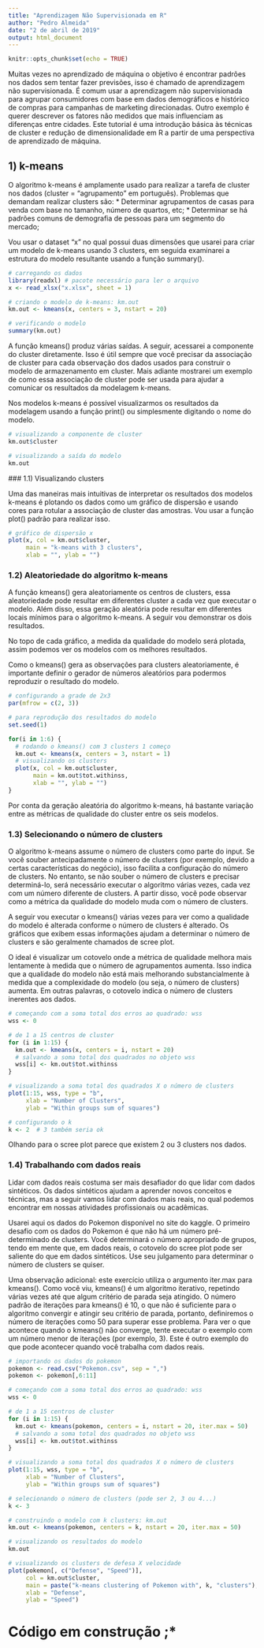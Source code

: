 ---
title: "Aprendizagem Não Supervisionada em R"
author: "Pedro Almeida"
date: "2 de abril de 2019"
output: html_document
---

```{r setup, include=FALSE}
knitr::opts_chunk$set(echo = TRUE)
```

Muitas vezes no aprendizado de máquina o objetivo é encontrar padrões nos dados sem tentar fazer previsões, isso é chamado de aprendizagem não supervisionada. É comum usar a aprendizagem não supervisionada para agrupar consumidores com base em dados demográficos e histórico de compras para campanhas de marketing direcionadas. Outro exemplo é querer descrever os fatores não medidos que mais influenciam as diferenças entre cidades. Este tutorial é uma introdução básica às técnicas de cluster e redução de dimensionalidade em R a partir de uma perspectiva de aprendizado de máquina.

## 1) k-means

O algoritmo k-means é amplamente usado para realizar a tarefa de cluster nos dados (cluster = "agrupamento" em português). Problemas que demandam realizar clusters são:
* Determinar agrupamentos de casas para venda com base no tamanho, número de quartos, etc;
* Determinar se há padrões comuns de demografia de pessoas para um segmento do mercado;

Vou usar o dataset "x" no qual possui duas dimensões que usarei para criar um modelo de k-means usando 3 clusters, em seguida examinarei a estrutura do modelo resultante usando a função summary().

```{r, message=FALSE, warning=FALSE}

# carregando os dados
library(readxl) # pacote necessário para ler o arquivo
x <- read_xlsx("x.xlsx", sheet = 1)

# criando o modelo de k-means: km.out
km.out <- kmeans(x, centers = 3, nstart = 20)

# verificando o modelo
summary(km.out)

```

A função kmeans() produz várias saídas. A seguir, acessarei a componente do cluster diretamente. Isso é útil sempre que você precisar da associação de cluster para cada observação dos dados usados para construir o modelo de armazenamento em cluster. Mais adiante mostrarei um exemplo de como essa associação de cluster pode ser usada para ajudar a comunicar os resultados da modelagem k-means.

Nos modelos k-means é possível visualizarmos os resultados da modelagem usando a função print() ou simplesmente digitando o nome do modelo.

```{r, message=FALSE, warning=FALSE}

# visualizando a componente de cluster
km.out$cluster

# visualizando a saída do modelo
km.out

```

 ### 1.1) Visualizando clusters

Uma das maneiras mais intuitivas de interpretar os resultados dos modelos k-means é plotando os dados como um gráfico de dispersão e usando cores para rotular a associação de cluster das amostras. Vou usar a função plot() padrão para realizar isso.

```{r, message=FALSE, warning=FALSE}

# gráfico de dispersão x
plot(x, col = km.out$cluster,
     main = "k-means with 3 clusters", 
     xlab = "", ylab = "")

```

### 1.2) Aleatoriedade do algoritmo k-means

A função kmeans() gera aleatoriamente os centros de clusters, essa aleatoriedade pode resultar em diferentes cluster a cada vez que executar o modelo. Além disso, essa geração aleatória pode resultar em diferentes locais mínimos para o algoritmo k-means. A seguir vou demonstrar os dois resultados.

No topo de cada gráfico, a medida da qualidade do modelo será plotada, assim podemos ver os modelos com os melhores resultados.

Como o kmeans() gera as observações para clusters aleatoriamente, é importante definir o gerador de números aleatórios para podermos reproduzir o resultado do modelo.


```{r, message=FALSE, warning=FALSE}

# configurando a grade de 2x3
par(mfrow = c(2, 3))

# para reprodução dos resultados do modelo
set.seed(1)

for(i in 1:6) {
  # rodando o kmeans() com 3 clusters 1 começo
  km.out <- kmeans(x, centers = 3, nstart = 1)
  # visualizando os clusters
  plot(x, col = km.out$cluster, 
       main = km.out$tot.withinss, 
       xlab = "", ylab = "")
}

```

Por conta da geração aleatória do algoritmo k-means, há bastante variação entre as métricas de qualidade do cluster entre os seis modelos.

### 1.3) Selecionando o número de clusters

O algoritmo k-means assume o número de clusters como parte do input. Se você souber antecipadamente o número de clusters (por exemplo, devido a certas características do negócio), isso facilita a configuração do número de clusters. No entanto, se não souber o número de clusters e precisar determiná-lo, será necessário executar o algoritmo várias vezes, cada vez com um número diferente de clusters. A partir disso, você pode observar como a métrica da qualidade do modelo muda com o número de clusters.

A seguir vou executar o kmeans() várias vezes para ver como a qualidade do modelo é alterada conforme o número de clusters é alterado. Os gráficos que exibem essas informações ajudam a determinar o número de clusters e são geralmente chamados de scree plot.

O ideal é visualizar um cotovelo onde a métrica de qualidade melhora mais lentamente à medida que o número de agrupamentos aumenta. Isso indica que a qualidade do modelo não está mais melhorando substancialmente à medida que a complexidade do modelo (ou seja, o número de clusters) aumenta. Em outras palavras, o cotovelo indica o número de clusters inerentes aos dados.

```{r, message=FALSE, warning=FALSE}

# começando com a soma total dos erros ao quadrado: wss
wss <- 0

# de 1 a 15 centros de cluster
for (i in 1:15) {
  km.out <- kmeans(x, centers = i, nstart = 20)
  # salvando a soma total dos quadrados no objeto wss
  wss[i] <- km.out$tot.withinss
}

# visualizando a soma total dos quadrados X o número de clusters
plot(1:15, wss, type = "b", 
     xlab = "Number of Clusters", 
     ylab = "Within groups sum of squares")

# configurando o k
k <- 2  # 3 também seria ok

```

Olhando para o scree plot parece que existem 2 ou 3 clusters nos dados.

### 1.4) Trabalhando com dados reais

Lidar com dados reais costuma ser mais desafiador do que lidar com dados sintéticos. Os dados sintéticos ajudam a aprender novos conceitos e técnicas, mas a seguir vamos lidar com dados mais reais, no qual podemos encontrar em nossas atividades profissionais ou acadêmicas.

Usarei aqui os dados do Pokemon disponível no site do kaggle. O primeiro desafio com os dados do Pokemon é que não há um número pré-determinado de clusters. Você determinará o número apropriado de grupos, tendo em mente que, em dados reais, o cotovelo do scree plot pode ser saliente do que em dados sintéticos. Use seu julgamento para determinar o número de clusters se quiser.

Uma observação adicional: este exercício utiliza o argumento iter.max para kmeans(). Como você viu, kmeans() é um algoritmo iterativo, repetindo várias vezes até que algum critério de parada seja atingido. O número padrão de iterações para kmeans() é 10, o que não é suficiente para o algoritmo convergir e atingir seu critério de parada, portanto, definiremos o número de iterações como 50 para superar esse problema. Para ver o que acontece quando o kmeans() não converge, tente executar o exemplo com um número menor de iterações (por exemplo, 3). Este é outro exemplo do que pode acontecer quando você trabalha com dados reais.

```{r, message=FALSE, warning=FALSE}

# importando os dados do pokemon
pokemon <- read.csv("Pokemon.csv", sep = ",")
pokemon <- pokemon[,6:11]

# começando com a soma total dos erros ao quadrado: wss
wss <- 0

# de 1 a 15 centros de cluster
for (i in 1:15) {
  km.out <- kmeans(pokemon, centers = i, nstart = 20, iter.max = 50)
  # salvando a soma total dos quadrados no objeto wss
  wss[i] <- km.out$tot.withinss
}

# visualizando a soma total dos quadrados X o número de clusters
plot(1:15, wss, type = "b", 
     xlab = "Number of Clusters", 
     ylab = "Within groups sum of squares")

# selecionando o número de clusters (pode ser 2, 3 ou 4...)
k <- 3

# construindo o modelo com k clusters: km.out
km.out <- kmeans(pokemon, centers = k, nstart = 20, iter.max = 50)

# visualizando os resultados do modelo
km.out

# visualizando os clusters de defesa X velocidade
plot(pokemon[, c("Defense", "Speed")],
     col = km.out$cluster,
     main = paste("k-means clustering of Pokemon with", k, "clusters"),
     xlab = "Defense", 
     ylab = "Speed")

```

# Código em construção ;* 
